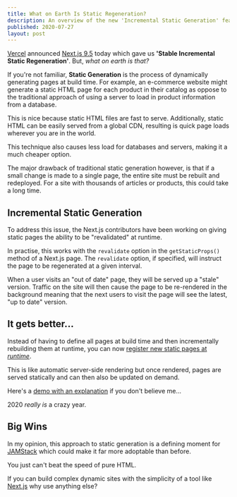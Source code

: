 ```yaml
---
title: What on Earth Is Static Regeneration?
description: An overview of the new 'Incremental Static Generation' features in Next.js
published: 2020-07-27
layout: post
---
```


[Vercel](https://vercel.com) announced [Next.js 9.5](https://nextjs.org/blog/next-9-5) today which gave us **'Stable Incremental Static Regeneration'**. But, _what on earth is that?_

If you're not familiar, **Static Generation** is the process of dynamically generating pages at build time. For example, an e-commerce website might generate a static HTML page for each product in their catalog as oppose to the traditional approach of using a server to load in product information from a database.

This is nice because static HTML files are fast to serve. Additionally, static HTML can be easily served from a global CDN, resulting is quick page loads wherever you are in the world.

This technique also causes less load for databases and servers, making it a much cheaper option.

The major drawback of traditional static generation however, is that if a small change is made to a single page, the entire site must be rebuilt and redeployed. For a site with thousands of articles or products, this could take a long time.

## Incremental Static Generation

To address this issue, the Next.js contributors have been working on giving static pages the ability to be "revalidated" at runtime.

In practise, this works with the `revalidate` option in the `getStaticProps()` method of a Next.js page. The `revalidate` option, if specified, will instruct the page to be regenerated at a given interval.

When a user visits an "out of date" page, they will be served up a "stale" version. Traffic on the site will then cause the page to be re-rendered in the background meaning that the next users to visit the page will see the latest, "up to date" version.

## It gets better...

Instead of having to define all pages at build time and then incrementally rebuilding them at runtime, you can now [register new static pages at _runtime_](https://nextjs.org/blog/next-9-5#stable-incremental-static-regeneration).

This is like automatic server-side rendering but once rendered, pages are served statically and can then also be updated on demand.

Here's a [demo with an explanation](https://static-tweet.now.sh/) if you don't believe me...

2020 _really is_ a crazy year.

## Big Wins

In my opinion, this approach to static generation is a defining moment for [JAMStack](https://jamstack.org) which could make it far more adoptable than before.

You just can't beat the speed of pure HTML.

If you can build complex dynamic sites with the simplicity of a tool like [Next.js](https://nextjs.org) why use anything else?
